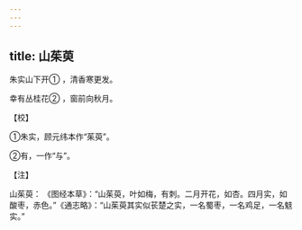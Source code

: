 ```yaml
---
---
---
```

title: 山茱萸
---




朱实山下开① ，清香寒更发。

幸有丛桂花② ，窗前向秋月。

【校】

①朱实，顾元纬本作“茱萸”。

②有，一作“与”。

【注】

山茱萸： 《图经本草》：“山茱萸，叶如梅，有刺。二月开花，如杏。四月实，如酸枣，赤色。”《通志略》：“山茱萸其实似苌楚之实，一名蜀枣，一名鸡足，一名鬾实。”
